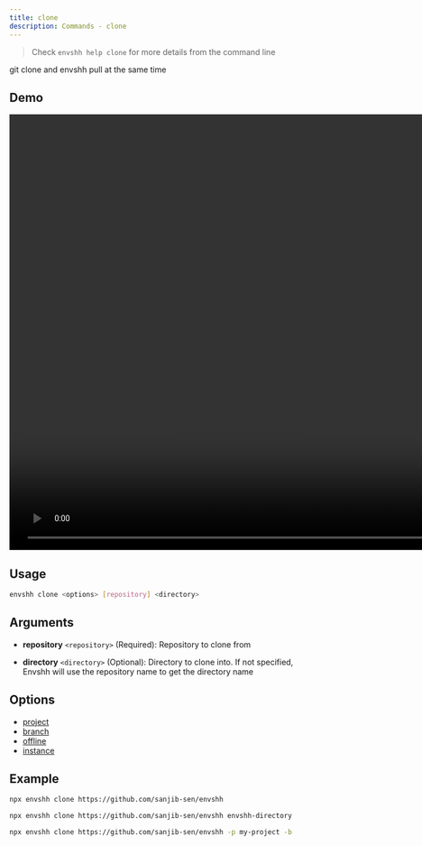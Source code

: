 ```yaml
---
title: clone
description: Commands - clone
---
```


> Check `envshh help clone` for more details from the command line

git clone and envshh pull at the same time

## Demo

<video width="1478" height="772" controls>
  <source src={cloneTutorial} type="video/webm"/>
</video>

## Usage

```sh
envshh clone <options> [repository] <directory>
```

## Arguments

- **repository** `<repository>` (Required):
  Repository to clone from

- **directory** `<directory>` (Optional):
  Directory to clone into. If not specified, Envshh will use the repository name to get the directory name

## Options

- [project](/envshh/core-concepts/01-project)
- [branch](/envshh/core-concepts/02-branch)
- [offline](/envshh/core-concepts/05-offline)
- [instance](/envshh/core-concepts/04-instance)

## Example

```sh
npx envshh clone https://github.com/sanjib-sen/envshh
```

```sh
npx envshh clone https://github.com/sanjib-sen/envshh envshh-directory # Custom Directory
```

```sh
npx envshh clone https://github.com/sanjib-sen/envshh -p my-project -b staging-branch -i work-instance # Options for pull
```